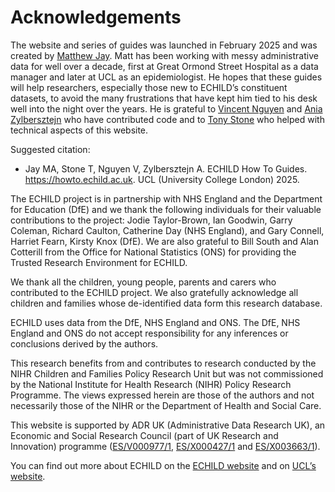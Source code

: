 # Acknowledgements {.unnumbered}

The website and series of guides was launched in February 2025 and was created by [Matthew Jay](https://profiles.ucl.ac.uk/60536-matthew-jay){target="_blank"}. Matt has been working with messy administrative data for well over a decade, first at Great Ormond Street Hospital as a data manager and later at UCL as an epidemiologist. He hopes that these guides will help researchers, especially those new to ECHILD's constituent datasets, to avoid the many frustrations that have kept him tied to his desk well into the night over the years. He is grateful to [Vincent Nguyen](https://profiles.ucl.ac.uk/64668-vincent-grigori){target="_blank"} and [Ania Zylbersztejn](https://profiles.ucl.ac.uk/47044-ania-zylbersztejn){target="_blank"} who have contributed code and to [Tony Stone](https://profiles.ucl.ac.uk/92864-tony-stone){target="_blank"} who helped with technical aspects of this website.

Suggested citation:

* Jay MA, Stone T, Nguyen V, Zylbersztejn A. ECHILD How To Guides. [https://howto.echild.ac.uk](https://howto.echild.ac.uk){target="_blank"}. UCL (University College London) 2025.

The ECHILD project is in partnership with NHS England and the Department for Education (DfE) and we thank the following individuals for their valuable contributions to the project: Jodie Taylor-Brown, Ian Goodwin, Garry Coleman, Richard Caulton, Catherine Day (NHS England), and Gary Connell, Harriet Fearn, Kirsty Knox (DfE). We are also grateful to Bill South and Alan Cotterill from the Office for National Statistics (ONS) for providing the Trusted Research Environment for ECHILD.

We thank all the children, young people, parents and carers who contributed to the ECHILD project. We also gratefully acknowledge all children and families whose de-identified data form this research database.

ECHILD uses data from the DfE, NHS England and ONS. The DfE, NHS England and ONS do not accept responsibility for any inferences or conclusions derived by the authors.

This research benefits from and contributes to research conducted by the NIHR Children and Families Policy Research Unit but was not commissioned by the National Institute for Health Research (NIHR) Policy Research Programme. The views expressed herein are those of the authors and not necessarily those of the NIHR or the Department of Health and Social Care.

This website is supported by ADR UK (Administrative Data Research UK), an Economic and Social Research Council (part of UK Research and Innovation) programme ([ES/V000977/1](https://gtr.ukri.org/projects?ref=ES/X003663/1){target="_blank"}, [ES/X000427/1](https://gtr.ukri.org/projects?ref=ES/X000427/1){target="_blank"} and [ES/X003663/1](https://gtr.ukri.org/projects?ref=ES/X003663/1){target="_blank"}).

You can find out more about ECHILD on the [ECHILD website](https://www.echild.ac.uk/){target="_blank"} and on [UCL's website](https://www.ucl.ac.uk/child-health/research/population-policy-and-practice-research-and-teaching-department/cenb-clinical-20){target="_blank"}. 
